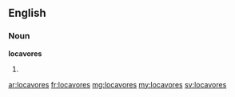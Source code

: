 ==English==

===Noun===
'''locavores'''

# {{plural of|locavore}}

[[ar:locavores]]
[[fr:locavores]]
[[mg:locavores]]
[[my:locavores]]
[[sv:locavores]]